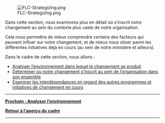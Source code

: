 [[File:FLC-Strategizing.png]]

Dans cette section, nous examinons plus en détail où s’inscrit notre changement au sein du contexte plus vaste de notre organisation.

Cela nous permettra de mieux comprendre certains des facteurs qui peuvent influer sur notre changement, et de mieux nous situer parmi les différentes initiatives déjà en cours (au sein de notre ministère et ailleurs).

Dans le cadre de cette section, nous allons :

* [https://articles.alpha.canada.ca/framework-for-leading-change/fr/analyser-lenvironnement/ Analyser l’environnement dans lequel le changement se produit]
* [https://articles.alpha.canada.ca/framework-for-leading-change/fr/determiner-ou-sinscrit-notre-changement/ Déterminer où notre changement s’inscrit au sein de l’organisation dans son ensemble]
* [https://articles.alpha.canada.ca/framework-for-leading-change/fr/comprendre-nos-interdependances/ Examiner les interdépendances en regard des autres programmes et initiatives de changement en cours]


-----

[https://articles.alpha.canada.ca/framework-for-leading-change/fr/analyser-lenvironnement/ '''Prochain : Analyser l’environnement''']

[https://articles.alpha.canada.ca/framework-for-leading-change/fr/un-cadre-pour-diriger-le-changement/ '''Retour à l’aperçu du cadre''']


-----
